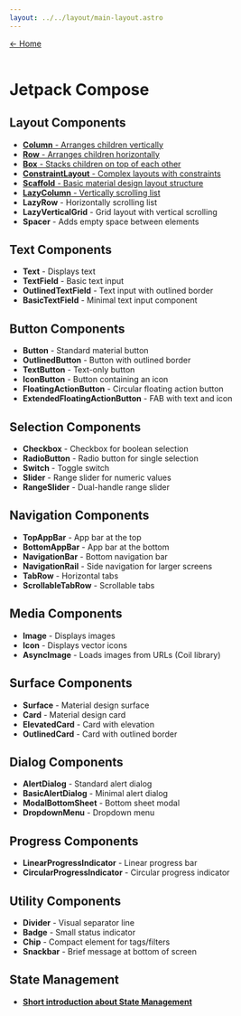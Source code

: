 ---
layout: ../../layout/main-layout.astro
---

<a href="/">← Home </a> <br /> <br />

# Jetpack Compose

## Layout Components
- [**Column** - Arranges children vertically](./jetpack-compose/column)
- [**Row** - Arranges children horizontally](./jetpack-compose/row)
- [**Box** - Stacks children on top of each other](./jetpack-compose/box)
- [**ConstraintLayout** - Complex layouts with constraints](./jetpack-compose/constraint_layout)
- [**Scaffold** - Basic material design layout structure](./jetpack-compose/scaffold)
- [**LazyColumn** - Vertically scrolling list](./jetpack-compose/lazy-column)
- **LazyRow** - Horizontally scrolling list
- **LazyVerticalGrid** - Grid layout with vertical scrolling
- **Spacer** - Adds empty space between elements

## Text Components
- **Text** - Displays text
- **TextField** - Basic text input
- **OutlinedTextField** - Text input with outlined border
- **BasicTextField** - Minimal text input component

## Button Components
- **Button** - Standard material button
- **OutlinedButton** - Button with outlined border
- **TextButton** - Text-only button
- **IconButton** - Button containing an icon
- **FloatingActionButton** - Circular floating action button
- **ExtendedFloatingActionButton** - FAB with text and icon

## Selection Components
- **Checkbox** - Checkbox for boolean selection
- **RadioButton** - Radio button for single selection
- **Switch** - Toggle switch
- **Slider** - Range slider for numeric values
- **RangeSlider** - Dual-handle range slider

## Navigation Components
- **TopAppBar** - App bar at the top
- **BottomAppBar** - App bar at the bottom
- **NavigationBar** - Bottom navigation bar
- **NavigationRail** - Side navigation for larger screens
- **TabRow** - Horizontal tabs
- **ScrollableTabRow** - Scrollable tabs

## Media Components
- **Image** - Displays images
- **Icon** - Displays vector icons
- **AsyncImage** - Loads images from URLs (Coil library)

## Surface Components
- **Surface** - Material design surface
- **Card** - Material design card
- **ElevatedCard** - Card with elevation
- **OutlinedCard** - Card with outlined border

## Dialog Components
- **AlertDialog** - Standard alert dialog
- **BasicAlertDialog** - Minimal alert dialog
- **ModalBottomSheet** - Bottom sheet modal
- **DropdownMenu** - Dropdown menu

## Progress Components
- **LinearProgressIndicator** - Linear progress bar
- **CircularProgressIndicator** - Circular progress indicator

## Utility Components
- **Divider** - Visual separator line
- **Badge** - Small status indicator
- **Chip** - Compact element for tags/filters
- **Snackbar** - Brief message at bottom of screen

## State Management
- [**Short introduction about State Management**](./jetpack-compose/state_management)

